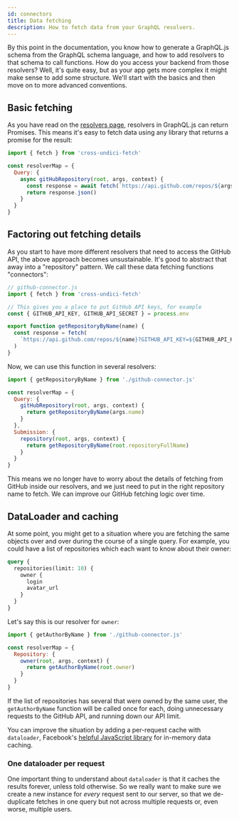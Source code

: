 ```yaml
---
id: connectors
title: Data fetching
description: How to fetch data from your GraphQL resolvers.
---
```


By this point in the documentation, you know how to generate a GraphQL.js schema from the GraphQL schema language, and how to add resolvers to that schema to call functions. How do you access your backend from those resolvers? Well, it's quite easy, but as your app gets more complex it might make sense to add some structure. We'll start with the basics and then move on to more advanced conventions.

## Basic fetching

As you have read on the [resolvers page](/docs/resolvers/#resolver-result-format), resolvers in GraphQL.js can return Promises. This means it's easy to fetch data using any library that returns a promise for the result:

```js
import { fetch } from 'cross-undici-fetch'

const resolverMap = {
  Query: {
    async gitHubRepository(root, args, context) {
      const response = await fetch(`https://api.github.com/repos/${args.name}`)
      return response.json()
    }
  }
}
```

## Factoring out fetching details

As you start to have more different resolvers that need to access the GitHub API, the above approach becomes unsustainable. It's good to abstract that away into a "repository" pattern. We call these data fetching functions "connectors":

```js
// github-connector.js
import { fetch } from 'cross-undici-fetch'

// This gives you a place to put GitHub API keys, for example
const { GITHUB_API_KEY, GITHUB_API_SECRET } = process.env

export function getRepositoryByName(name) {
  const response = fetch(
    `https://api.github.com/repos/${name}?GITHUB_API_KEY=${GITHUB_API_KEY}&GITHUB_API_SECRET=${GITHUB_API_SECRET}`
  )
}
```

Now, we can use this function in several resolvers:

```js
import { getRepositoryByName } from './github-connector.js'

const resolverMap = {
  Query: {
    gitHubRepository(root, args, context) {
      return getRepositoryByName(args.name)
    }
  },
  Submission: {
    repository(root, args, context) {
      return getRepositoryByName(root.repositoryFullName)
    }
  }
}
```

This means we no longer have to worry about the details of fetching from GitHub inside our resolvers, and we just need to put in the right repository name to fetch. We can improve our GitHub fetching logic over time.

## DataLoader and caching

At some point, you might get to a situation where you are fetching the same objects over and over during the course of a single query. For example, you could have a list of repositories which each want to know about their owner:

```graphql
query {
  repositories(limit: 10) {
    owner {
      login
      avatar_url
    }
  }
}
```

Let's say this is our resolver for `owner`:

```js
import { getAuthorByName } from './github-connector.js'

const resolverMap = {
  Repository: {
    owner(root, args, context) {
      return getAuthorByName(root.owner)
    }
  }
}
```

If the list of repositories has several that were owned by the same user, the `getAuthorByName` function will be called once for each, doing unnecessary requests to the GitHub API, and running down our API limit.

You can improve the situation by adding a per-request cache with `dataloader`, Facebook's [helpful JavaScript library](https://github.com/facebook/dataloader) for in-memory data caching.

### One dataloader per request

One important thing to understand about `dataloader` is that it caches the results forever, unless told otherwise. So we really want to make sure we create a new instance for _every_ request sent to our server, so that we de-duplicate fetches in one query but not across multiple requests or, even worse, multiple users.
